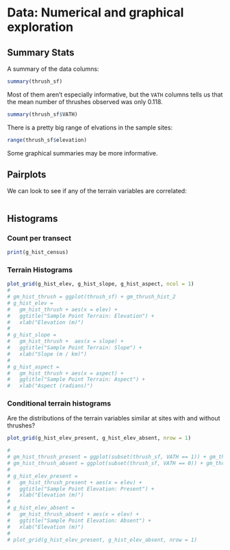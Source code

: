 # Data: Numerical and graphical exploration {.tabset}

## Summary Stats


A summary of the data columns:
```r
summary(thrush_sf)
```

Most of them aren't especially informative, but the `VATH` columns tells us that the mean number of thrushes observed was only 0.118.
```r
summary(thrush_sf$VATH)
```
There is a pretty big range of elvations in the sample sites:
```r
range(thrush_sf$elevation)
```
Some graphical summaries may be more informative.


## Pairplots

We can look to see if any of the terrain variables are correlated:

```r
```



## Histograms

### Count per transect
```r
print(g_hist_census)
```


### Terrain Histograms
```r
plot_grid(g_hist_elev, g_hist_slope, g_hist_aspect, ncol = 1)
# 
# gm_hist_thrush = ggplot(thrush_sf) + gm_thrush_hist_2
# g_hist_elev = 
#   gm_hist_thrush + aes(x = elev) +
#   ggtitle("Sample Point Terrain: Elevation") + 
#   xlab("Elevation (m)")
# 
# g_hist_slope = 
#   gm_hist_thrush +  aes(x = slope) +
#   ggtitle("Sample Point Terrain: Slope") + 
#   xlab("Slope (m / km)")
# 
# g_hist_aspect = 
#   gm_hist_thrush + aes(x = aspect) + 
#   ggtitle("Sample Point Terrain: Aspect") + 
#   xlab("Aspect (radians)")

```

### Conditional terrain histograms

Are the distributions of the terrain variables similar at sites with and without thrushes?

```r
plot_grid(g_hist_elev_present, g_hist_elev_absent, nrow = 1)

# 
# gm_hist_thrush_present = ggplot(subset(thrush_sf, VATH == 1)) + gm_thrush_hist_3
# gm_hist_thrush_absent = ggplot(subset(thrush_sf, VATH == 0)) + gm_thrush_hist_3
# 
# g_hist_elev_present = 
#   gm_hist_thrush_present + aes(x = elev) +
#   ggtitle("Sample Point Elevation: Present") + 
#   xlab("Elevation (m)")
# 
# g_hist_elev_absent = 
#   gm_hist_thrush_absent + aes(x = elev) +
#   ggtitle("Sample Point Elevation: Absent") + 
#   xlab("Elevation (m)")
# 
# plot_grid(g_hist_elev_present, g_hist_elev_absent, nrow = 1)
```